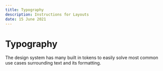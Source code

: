 ```yaml
---
title: Typography
description: Instructions for Layouts
date: 15 June 2021
---
```


# Typography

The design system has many built in tokens to easily solve most common use cases surrounding text and its formatting.
